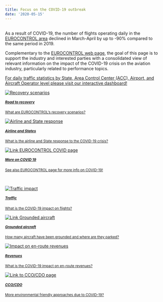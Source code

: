```yaml
---
title: Focus on the COVID-19 outbreak
date: '2020-05-15'
---
```

<style type="text/css">
.img-responsive {
    margin: 0 auto;
    max-width: 75%
}

.resp-container {
    position: relative;
    overflow: hidden;
    padding-top: 50.0%;
}

.resp-iframe {
    position: absolute;
    top: 0;
    left: 0;
    width: 100%;
    height: 110%;
    border: 0;
}
</style>

<div class="container">
<div class="row align-items-start">
<div class="col-9 col-md-6">
<br>
As a result of COVID-19, the number of flights operating daily in the [EUROCONTROL area ][ectlmemb] declined in March-April by up to -90% compared to the same period in 2019. 

Complementary to the [EUROCONTROL web page][ectlweb], the goal of this page is to support the industry and interested parties with a consolidated view of relevant information on the impact of the COVID-19 crisis on the aviation industry, particularly related to performance topics. 

<a href="https://www.eurocontrol.int/Economics/DailyTrafficVariation-States.html" class="btn btn-danger" role="button"><i class='fas fa-xs fa-exclamation-triangle'></i> For daily traffic statistics by State, Area Control Center (ACC), Airport, and Aircraft Operator level please visit our interactive dashboard!</a>
</div>
<div class="col-9 col-md-6">
<div class="container">
<div class="row">
<div class="card-deck">
<div class="card"><a href="https://www.eurocontrol.int/covid19#traffic-scenarios" target="_blank">
<img class="card-img-top" src="/images/covid/ectl_covid_recov.jpg" alt="Recovery scenarios">
<div class="card-body"><small><h5 class="card-title">Road to recovery</h5><p class="card-text">What are EUROCONTROL's recovery scenarios?</p><i class='fas fa-xs fa-external-link-alt'></i></small></a>
</div>
</div>
<div class="card"><a href="https://www.eurocontrol.int/covid19#response-to-covid-19" target="_blank">
<img class="card-img-top" src="/images/covid/ectl_react.jpg" alt="Airline and State response">
<div class="card-body"><small><h5 class="card-title">Airline and States</h5><p class="card-text">What is the airline and State response to the COVID-19 crisis?</p><i class='fas fa-xs fa-external-link-alt'></i></small></a>
</div>
</div>
<div class="card"><a href="https://www.eurocontrol.int/covid19" target="_blank">
<img class="card-img-top" src="/images/covid/ectl_covid.jpg" alt="Link EUROCONTROL COVID page">
<div class="card-body"><small><h5 class="card-title">More on COVID 19</h5><p class="card-text">See also EUROCONTROL page for more info on COVID-19!</p><i class='fas fa-xs fa-external-link-alt'></i></small></a>
</div>
</div>
</div>
</div>
</div>
</div>
</div>
<br>

<div class="container">
<div class="col-18 col-md-12">
<div class="row">
<div class="card-deck">
<div class="card"><a href="/covid/covid_traffic/">
<img class="card-img-top" src="/images/covid/covid_icon.jpg" alt="Traffic impact">
<div class="card-body"><small><h5 class="card-title">Traffic</h5><p class="card-text">What is the COVID-19 impact on flights?</p></small></a>
</div>
</div>
<div class="card"><a href="/covid/acft_ground/">
<img class="card-img-top" src="/images/covid/ectl_acft_park.jpg" alt="Link Grounded aircraft">
<div class="card-body"><small><h5 class="card-title">Grounded aircraft</h5><p class="card-text">How many aircraft have been grounded and where are they parked?</p></small></a>
</div>
</div>
<div class="card"><a href="/covid/covid_ert_rev/">
<img class="card-img-top" src="/images/covid/eco_rev.jpg" alt="Impact on en-route revenues">
<div class="card-body"><small><h5 class="card-title">Revenues</h5><p class="card-text">What is the COVID-19 impact on en-route revenues?</p></small></a>
</div>
</div>
<div class="card"><a href="/covid/covid_vfe/">
<img class="card-img-top" src="/images/covid/cdo_icon.jpg" alt="Link to CCO/CDO page">
<div class="card-body"><small><h5 class="card-title">CCO/CDO</h5><p class="card-text">More environmental friendly approaches due to COVID-19?</p></small></a>
</div>
</div>
</div>
</div>

[ectl_daily]: https://www.eurocontrol.int/Economics/DailyTrafficVariation "Daily traffic updates"
[ectlweb]: https://www.eurocontrol.int/ "EUROCONTROL web page"
[ectlmemb]: https://www.eurocontrol.int/about-us#member-states "EUROCONTROL Member States"